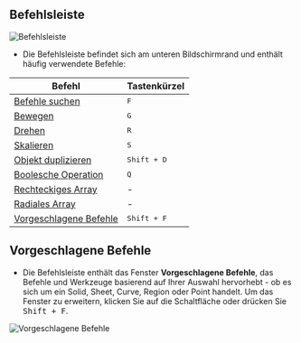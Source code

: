 
## Befehlsleiste

![Befehlsleiste](/img/command-bar.png)
- Die Befehlsleiste befindet sich am unteren Bildschirmrand und enthält häufig verwendete Befehle:

| Befehl                        | Tastenkürzel   |
| ----------------------------- | -------------- |
| [Befehle suchen](/plasticity-essentials/command-palette) | <kbd>F</kbd>   |
| [Bewegen](/common/move)         | <kbd>G</kbd>   |
| [Drehen](/common/rotate)        | <kbd>R</kbd>   |
| [Skalieren](/common/scale)      | <kbd>S</kbd>   |
| [Objekt duplizieren](/common/duplicate) | <kbd>Shift + D</kbd> |
| [Boolesche Operation](/solid/boolean) | <kbd>Q</kbd>   |
| [Rechteckiges Array](/common/rectangular-array) | -          |
| [Radiales Array](/common/radial-array) | -          |
| [Vorgeschlagene Befehle](/plasticity-essentials/command-bar#suggested-commands)         | <kbd>Shift + F</kbd> |

## Vorgeschlagene Befehle
- Die Befehlsleiste enthält das Fenster **Vorgeschlagene Befehle**, das Befehle und Werkzeuge basierend auf Ihrer Auswahl hervorhebt - ob es sich um ein Solid, Sheet, Curve, Region oder Point handelt. Um das Fenster zu erweitern, klicken Sie auf die <ButtonIcon type="button-suggested-commands-dots"/> Schaltfläche oder drücken Sie <kbd>Shift + F</kbd>.

![Vorgeschlagene Befehle](/img/suggested-commands.png)
